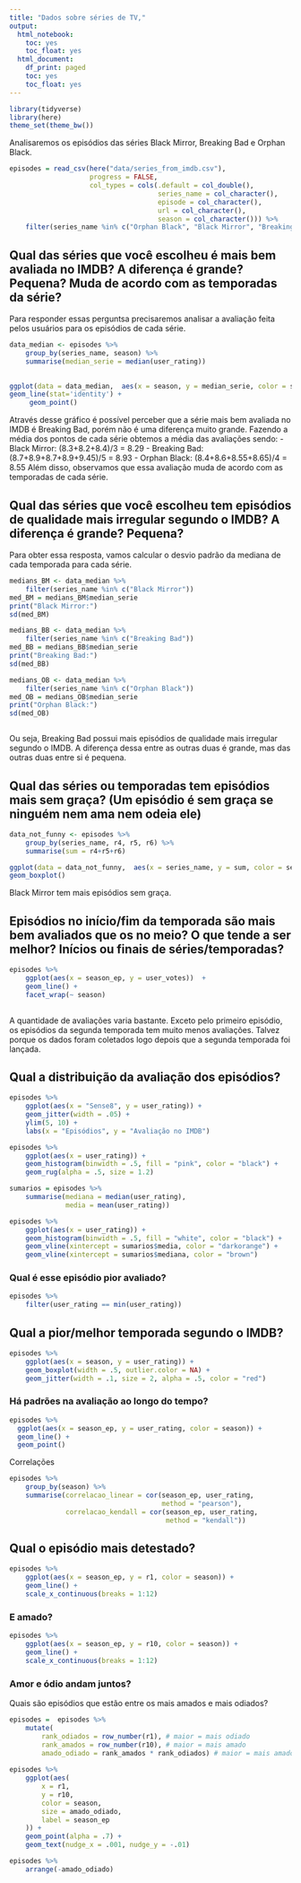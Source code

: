 ```yaml
---
title: "Dados sobre séries de TV,"
output:
  html_notebook:
    toc: yes
    toc_float: yes
  html_document:
    df_print: paged
    toc: yes
    toc_float: yes
---
```


```r
library(tidyverse)
library(here)
theme_set(theme_bw())
```

Analisaremos os episódios das séries Black Mirror, Breaking Bad e Orphan Black.

```r
episodes = read_csv(here("data/series_from_imdb.csv"), 
                    progress = FALSE,
                    col_types = cols(.default = col_double(), 
                                     series_name = col_character(), 
                                     episode = col_character(), 
                                     url = col_character(),
                                     season = col_character())) %>% 
    filter(series_name %in% c("Orphan Black", "Black Mirror", "Breaking Bad"))
```

## Qual das séries que você escolheu é mais bem avaliada no IMDB? A diferença é grande? Pequena? Muda de acordo com as temporadas da série? 

Para responder essas perguntsa precisaremos analisar a avaliação feita pelos usuários para os episódios de cada série.
```r
data_median <- episodes %>%
    group_by(series_name, season) %>%
    summarise(median_serie = median(user_rating)) 
    

ggplot(data = data_median,  aes(x = season, y = median_serie, color = series_name, group=series_name)) +
geom_line(stat='identity') +
     geom_point()
```
Através desse gráfico é possível perceber que a série mais bem avaliada no IMDB é Breaking Bad, porém não é uma diferença muito grande. Fazendo a média dos pontos de cada série obtemos a média das avaliações sendo:
   - Black Mirror: (8.3+8.2+8.4)/3 = 8.29
   - Breaking Bad: (8.7+8.9+8.7+8.9+9.45)/5 = 8.93
   - Orphan Black: (8.4+8.6+8.55+8.65)/4 = 8.55
Além disso, observamos que essa avaliação muda de acordo com as temporadas de cada série.

## Qual das séries que você escolheu tem episódios de qualidade mais irregular segundo o IMDB? A diferença é grande? Pequena?

Para obter essa resposta, vamos calcular o desvio padrão da mediana de cada temporada para cada série.

```r
medians_BM <- data_median %>%
    filter(series_name %in% c("Black Mirror"))
med_BM = medians_BM$median_serie
print("Black Mirror:")
sd(med_BM)

medians_BB <- data_median %>%
    filter(series_name %in% c("Breaking Bad"))
med_BB = medians_BB$median_serie
print("Breaking Bad:")
sd(med_BB)

medians_OB <- data_median %>%
    filter(series_name %in% c("Orphan Black"))
med_OB = medians_OB$median_serie
print("Orphan Black:")
sd(med_OB)



```
Ou seja, Breaking Bad possui mais episódios de qualidade mais irregular segundo o IMDB. A diferença dessa entre as outras duas é grande, mas das outras duas entre si é pequena.

## Qual das séries ou temporadas tem episódios mais sem graça? (Um episódio é sem graça se ninguém nem ama nem odeia ele)

```r
data_not_funny <- episodes %>%
    group_by(series_name, r4, r5, r6) %>%
    summarise(sum = r4+r5+r6) 

ggplot(data = data_not_funny,  aes(x = series_name, y = sum, color = series_name, group=series_name)) +
geom_boxplot()

```
Black Mirror tem mais episódios sem graça.


## Episódios no início/fim da temporada são mais bem avaliados que os no meio? O que tende a ser melhor? Inícios ou finais de séries/temporadas?

```r
episodes %>% 
    ggplot(aes(x = season_ep, y = user_votes))  + 
    geom_line() + 
    facet_wrap(~ season)
               
```

A quantidade de avaliações varia bastante. Exceto pelo primeiro episódio, os episódios da segunda temporada tem muito menos avaliações. Talvez porque os dados foram coletados logo depois que a segunda temporada foi lançada. 

## Qual a distribuição da avaliação dos episódios?

```r
episodes %>% 
    ggplot(aes(x = "Sense8", y = user_rating)) + 
    geom_jitter(width = .05) +
    ylim(5, 10) + 
    labs(x = "Episódios", y = "Avaliação no IMDB")
```

```r
episodes %>% 
    ggplot(aes(x = user_rating)) + 
    geom_histogram(binwidth = .5, fill = "pink", color = "black") + 
    geom_rug(alpha = .5, size = 1.2)

```

```r
sumarios = episodes %>% 
    summarise(mediana = median(user_rating), 
              media = mean(user_rating))

episodes %>% 
    ggplot(aes(x = user_rating)) + 
    geom_histogram(binwidth = .5, fill = "white", color = "black") + 
    geom_vline(xintercept = sumarios$media, color = "darkorange") + 
    geom_vline(xintercept = sumarios$mediana, color = "brown") 
```

### Qual é esse episódio pior avaliado? 

```r
episodes %>% 
    filter(user_rating == min(user_rating))
```


## Qual a pior/melhor temporada segundo o IMDB?

```r
episodes %>% 
    ggplot(aes(x = season, y = user_rating)) + 
    geom_boxplot(width = .5, outlier.color = NA) +   
    geom_jitter(width = .1, size = 2, alpha = .5, color = "red")
```


### Há padrões na avaliação ao longo do tempo?

```r
episodes %>% 
  ggplot(aes(x = season_ep, y = user_rating, color = season)) + 
  geom_line() + 
  geom_point() 
```

Correlações

```r
episodes %>% 
    group_by(season) %>% 
    summarise(correlacao_linear = cor(season_ep, user_rating, 
                                      method = "pearson"), 
              correlacao_kendall = cor(season_ep, user_rating, 
                                       method = "kendall"))

```

## Qual o episódio mais detestado? 

```r
episodes %>% 
    ggplot(aes(x = season_ep, y = r1, color = season)) + 
    geom_line() + 
    scale_x_continuous(breaks = 1:12)
```

### E amado? 

```r
episodes %>%
    ggplot(aes(x = season_ep, y = r10, color = season)) +
    geom_line() +
    scale_x_continuous(breaks = 1:12)
```

### Amor e ódio andam juntos?

Quais são episódios que estão entre os mais amados e mais odiados? 

```r
episodes =  episodes %>%
    mutate(
        rank_odiados = row_number(r1), # maior = mais odiado
        rank_amados = row_number(r10), # maior = mais amado
        amado_odiado = rank_amados * rank_odiados) # maior = mais amado E odiado
    
episodes %>%
    ggplot(aes(
        x = r1,
        y = r10,
        color = season,
        size = amado_odiado,
        label = season_ep
    )) +
    geom_point(alpha = .7) +
    geom_text(nudge_x = .001, nudge_y = -.01) 
```

```r
episodes %>% 
    arrange(-amado_odiado)
```

